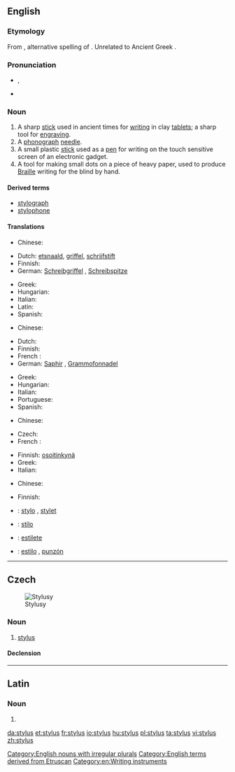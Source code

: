 ==English==
{{wikipedia}}

===Etymology===
From {{etyl|la|en}} {{term|stylus|lang=la}}, alternative spelling of {{term|stilus|lang=la}}.  Unrelated to Ancient Greek {{term|στῦλος||pillar|tr=stulos|lang=grc|sc=polytonic}}.

===Pronunciation===
* {{a|UK|US}} {{IPA|/ˈstaɪl.əs/}}, {{SAMPA|/"staIk.@s/}}
* {{rhymes|aɪləs}}

===Noun===
{{en-noun|pl=styli|pl2=styluses}}

# A sharp [[stick]] used in ancient times for [[writing]] in clay [[tablet]]s; a sharp tool for [[engraving]].
# A [[phonograph]] [[needle]].
# A small plastic [[stick]] used as a [[pen]] for writing on the touch sensitive screen of an electronic gadget.
# A tool for making small dots on a piece of heavy paper, used to produce [[Braille]] writing for the blind by hand.

====Derived terms====
* [[stylograph]]
* [[stylophone]]

====Translations====
{{trans-top|tool for writing on clay tablets}}
* Chinese:
*: {{trreq|zh}}
* Dutch: [[etsnaald]], [[griffel]], [[schrijfstift]]
* Finnish: {{t-|fi|stilus}}
* German: [[Schreibgriffel]] {{m}}, [[Schreibspitze]] {{f}}
{{trans-mid}}
* Greek: {{t+|el|γραφίδα|f|tr=γrafída}}
* Hungarian: {{t|hu|íróvessző}}
* Italian: {{t-|it|stilo|m}}
* Latin: {{t-|la|stilus|m}}
* Spanish: {{t+|es|estilo|m}}
{{trans-bottom}}

{{trans-top|phonograph needle}}
* Chinese:
*: {{trreq|zh}}
* Dutch: {{t+|nl|naald}}
* Finnish: {{t+|fi|neula}}
*French : {{t+|fr|saphir|m}}
* German: [[Saphir]] {{m}}, [[Grammofonnadel]] {{f}}
{{trans-mid}}
* Greek: {{t+|el|βελόνα|f|tr=velóna}}
* Hungarian: {{t|hu|gramofontű}}
* Italian: {{t-|it|puntina|f}}
* Portuguese: {{t+|pt|safira|f}}
* Spanish: {{t+|es|aguja|f}}
{{trans-bottom}}

{{trans-top|pen for writing on touch-sensitive screen}}
* Chinese:
*: {{trreq|zh}}
* Czech: {{t|cs|stylus|m}}
*French : {{t+|fr|stylet|m}}
{{trans-mid}}
* Finnish: [[osoitinkynä]]
* Greek: {{t-|el|στυλός|m|tr=stilós}}
* Italian: {{t-|it|stilo|m}}
{{trans-bottom}}

{{trans-top|tool for writing Braille}}
* Chinese:
*: {{trreq|zh}}
{{trans-mid}}
* Finnish: {{t-|fi|kirjoitusnaskali}}
{{trans-bottom}}

{{checktrans-top}}
* {{ttbc|fr}}: [[stylo]] {{m}}, [[stylet]] {{m}}
* {{ttbc|ia}}: [[stilo]]
{{trans-mid}}
* {{ttbc|pt}}: [[estilete]] {{m}}
* {{ttbc|es}}: [[estilo]] {{m}}, [[punzón]] {{m}}
{{trans-bottom}}

[[Category:English nouns with irregular plurals]]
[[Category:English terms derived from Etruscan]]
[[Category:en:Writing instruments]]

----

==Czech==
[[File:Styluses.JPG|thumb|Stylusy]]

===Noun===
{{cs-noun|g=m}}

# [[#English|stylus]] {{gloss|small plastic stick used as a pen for writing on the touch sensitive screen of an electronic gadget}}

====Declension====
{{cs-decl-noun-auto|mi|styl|u|s}}

----

==Latin==

===Noun===
{{la-noun|stylus|styli|stylī|m|second}}

# {{alternative form of|[[stilus]]|lang=la}}

[[da:stylus]]
[[et:stylus]]
[[fr:stylus]]
[[io:stylus]]
[[hu:stylus]]
[[pl:stylus]]
[[ta:stylus]]
[[vi:stylus]]
[[zh:stylus]]